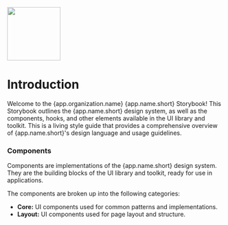 

<Meta title="Introduction" />

<Flex direction="column" alignItems="center" gap={4}>

<img src="/svg/logo.svg" width="124px" />

# Introduction

</Flex>

Welcome to the {app.organization.name} {app.name.short} Storybook! This Storybook outlines the {app.name.short} design system, as well as the components, hooks, and other elements available in the UI library and toolkit. This is a living style guide that provides a comprehensive overview of {app.name.short}'s design language and usage guidelines.

### Components

Components are implementations of the {app.name.short} design system. They are the building blocks of the UI library and toolkit, ready for use in applications.

The components are broken up into the following categories:

- **Core:** UI components used for common patterns and implementations.
- **Layout:** UI components used for page layout and structure.
